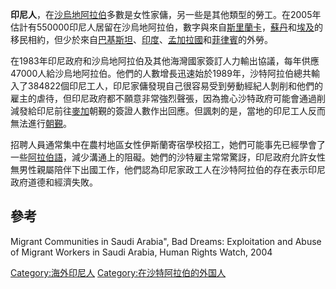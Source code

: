 {{Infobox ethnic group|
|group=沙烏地阿拉伯的印尼人 <br> الاندونيسيين في السعودية
|image=File:The Teachers at Madrasah Darul Ulum Mecca from Indonesia.jpg
|caption=在[[麥加|麥加]]的印尼伊斯蘭學者, 攝於1955年
|population=>610,000 (2018)<ref>{{Cite book|title=Kami Tidak Lupa Indonesia|last=Kompasiana|publisher=Bentang Pustaka|year=2016|isbn=9786022910046}}</ref>
|regions=[[吉達|吉達]]、[[麥加|麥加]]、[[麥地那|麥地那]]、[[利雅德|利雅德]]
|langs=[[印尼語|印尼語]]、[[阿拉伯語|阿拉伯語]]、[[爪哇語|爪哇語]]<ref name="Silvey2005">{{citation|last=Silvey|first=Rachel|contribution=Transnational Islam: Indonesian Migrant Domestic Workers in Saudi Arabia|pages=127–146|title=Geographies of Muslim Women: Gender, Religion, and Space|editor-last=Falah|editor-first=Ghazi-Walid|editor2-last=Nagel|editor2-first=Caroline|year=2005|publisher=Guilford Press|isbn=1-57230-134-1}}</ref>
|rels=[[遜尼派|伊斯蘭教遜尼派]]<ref name="Silvey2005"/> 
|related-c=
}}
'''印尼人'''，在[[沙烏地阿拉伯|沙烏地阿拉伯]]多數是女性家傭，另一些是其他類型的勞工。在2005年估計有550000印尼人居留在沙烏地阿拉伯，數字與來自[[斯里蘭卡|斯里蘭卡]]，[[蘇丹|蘇丹]]和[[埃及|埃及]]的移民相約，但少於來自[[巴基斯坦|巴基斯坦]]、[[印度|印度]]、[[孟加拉國|孟加拉國]]和[[菲律賓|菲律賓]]的外勞。

在1983年印尼政府和沙烏地阿拉伯及其他海灣國家簽訂人力輸出協議，每年供應47000人給沙烏地阿拉伯。他們的人數增長迅速始於1989年，沙特阿拉伯總共輸入了384822個印尼工人，印尼家傭發現自己很容易受到勞動經紀人剝削和他們的雇主的虐待，但印尼政府都不願意非常強烈聲張，因為擔心沙特政府可能會通過削減發給印尼前往[[麥加|麥加]]朝覲的簽證人數作出回應。但諷刺的是，當地的印尼工人反而無法進行[[朝覲|朝覲]]。

招聘人員通常集中在農村地區女性伊斯蘭寄宿學校招工，她們可能事先已經學會了一些[[阿拉伯語|阿拉伯語]]，減少溝通上的阻礙。她們的沙特雇主常常驚訝，印尼政府允許女性無男性親屬陪伴下出國工作，他們認為印尼家政工人在沙特阿拉伯的存在表示印尼政府道德和經濟失敗。

==參考==
Migrant Communities in Saudi Arabia", Bad Dreams: Exploitation and Abuse of Migrant Workers in Saudi Arabia, Human Rights Watch, 2004


{{海外印尼人}}

[[Category:海外印尼人|Category:海外印尼人]]
[[Category:在沙特阿拉伯的外国人|Category:在沙特阿拉伯的外国人]]
